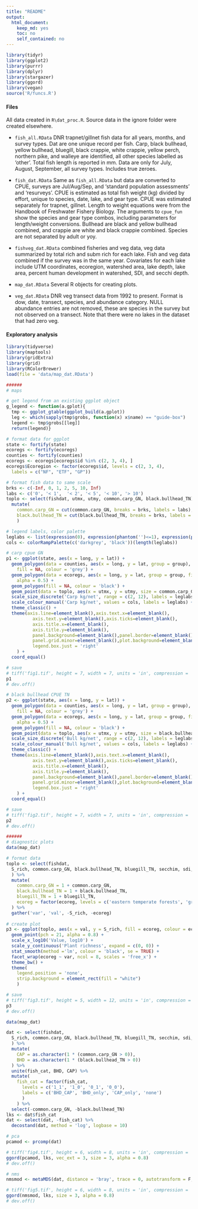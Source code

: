 ```yaml
---
title: "README"
output:
  html_document:
    keep_md: yes
    toc: no
    self_contained: no
---
```


```r
library(tidyr)
library(ggplot2)
library(purrr)
library(dplyr)
library(stargazer)
library(ggord)
library(vegan)
source('R/funcs.R')
```

#### Files

All data created in `R\dat_proc.R`.  Source data in the ignore folder were created elsewhere.

* `fish_all.RData` DNR trapnet/gillnet fish data for all years, months, and survey types.  Dat are one unique record per fish.  Carp, black bullhead, yellow bullhead, bluegill, black crappie, white crappie, yellow perch, northern pike, and walleye are identified, all other species labelled as 'other'. Total fish length is reported in mm. Data are only for July, August, September, all survey types. Includes true zeroes. 

* `fish_dat.RData` Same as `fish_all.RData` but data are converted to CPUE, surveys are Jul/Aug/Sep, and 'standard population assessments' and 'resurveys'.  CPUE is estimated as total fish weight (kg) divided by effort, unique to species, date, lake, and gear type.  CPUE was estimated separately for trapnet, gillnet. Length to weight equations were from the Handbook of Freshwater Fishery Biology. The arguments to `cpue_fun` show the species and gear type combos, including parameters for length/weight conversions.  Bullhead are black and yellow bullhead combined, and crappie are white and black crappie combined. Species are not separated by adult or yoy. 

* `fishveg_dat.RData` combined fisheries and veg data, veg data summarized by total rich and subm rich for each lake.  Fish and veg data combined if the survey was in the same year. Covariates for each lake include UTM coordinates, ecoregion, watershed area, lake depth, lake area, percent human development in watershed, SDI, and secchi depth.   

* `map_dat.RData` Several R objects for creating plots. 

* `veg_dat.RData` DNR veg transect data from 1992 to present. Format is dow, date, transect, species, and abundance category.  NULL abundance entries are not removed, these are species in the survey but not observed on a transect.  Note that there were no lakes in the dataset that had zero veg.  

#### Exploratory analysis

```r
library(tidyverse)
library(maptools)
library(gridExtra)
library(grid)
library(RColorBrewer)
load(file = 'data/map_dat.RData')

######
# maps

# get legend from an existing ggplot object
g_legend <- function(a.gplot){
  tmp <- ggplot_gtable(ggplot_build(a.gplot))
  leg <- which(sapply(tmp$grobs, function(x) x$name) == "guide-box")
  legend <- tmp$grobs[[leg]]
  return(legend)}

# format data for ggplot
state <- fortify(state)
ecoregs <- fortify(ecoregs)
counties <- fortify(counties)
ecoregs <- ecoregs[ecoregs$id %in% c(2, 3, 4), ]
ecoregs$Ecoregion <- factor(ecoregs$id, levels = c(2, 3, 4), 
  labels = c("NF", "ETF", "GP"))

# format fish data to same scale
brks <- c(-Inf, 0, 1, 2, 5, 10, Inf)
labs <- c('0', '< 1',  '< 2', '< 5', '< 10', '> 10')
toplo <- select(fishdat, utmx, utmy, common.carp_GN, black.bullhead_TN) %>% 
  mutate(
    common.carp_GN = cut(common.carp_GN, breaks = brks, labels = labs),
    black.bullhead_TN = cut(black.bullhead_TN, breaks = brks, labels = labs)
    )

# legend labels, color palette
leglabs <- list(expression(0), expression(phantom('')<=1), expression(phantom('')<=2), expression(phantom('')<=5), expression(phantom('')<=10), expression(phantom('')>10))
cols <- colorRampPalette(c('darkgrey', 'black'))(length(leglabs))

# carp cpue GN
p1 <- ggplot(state, aes(x = long, y = lat)) + 
  geom_polygon(data = counties, aes(x = long, y = lat, group = group), 
    fill = NA, colour = 'grey') +
  geom_polygon(data = ecoregs, aes(x = long, y = lat, group = group, fill= Ecoregion),  
    alpha = 0.5) +
  geom_polygon(fill = NA, colour = 'black') +
  geom_point(data = toplo, aes(x = utmx, y = utmy, size = common.carp_GN, color = common.carp_GN), alpha = 0.8) +
  scale_size_discrete('Carp kg/net', range = c(2, 12), labels = leglabs) + 
  scale_colour_manual('Carp kg/net', values = cols, labels = leglabs) +
  theme_classic() + 
  theme(axis.line=element_blank(),axis.text.x=element_blank(),
          axis.text.y=element_blank(),axis.ticks=element_blank(),
          axis.title.x=element_blank(),
          axis.title.y=element_blank(),
          panel.background=element_blank(),panel.border=element_blank(),panel.grid.major=element_blank(),
          panel.grid.minor=element_blank(),plot.background=element_blank(), 
          legend.box.just = 'right'
    ) +
  coord_equal()

# save
# tiff('fig1.tif', height = 7, width = 7, units = 'in', compression = 'lzw', res = 300, family = 'serif')
p1
# dev.off()
```
  
```r
# black bullhead CPUE TN
p2 <- ggplot(state, aes(x = long, y = lat)) + 
  geom_polygon(data = counties, aes(x = long, y = lat, group = group), 
    fill = NA, colour = 'grey') +
  geom_polygon(data = ecoregs, aes(x = long, y = lat, group = group, fill= Ecoregion),  
    alpha = 0.5) +
  geom_polygon(fill = NA, colour = 'black') +
  geom_point(data = toplo, aes(x = utmx, y = utmy, size = black.bullhead_TN, color = black.bullhead_TN), alpha = 0.8) +
  scale_size_discrete('Bull kg/net', range = c(2, 12), labels = leglabs) + 
  scale_colour_manual('Bull kg/net', values = cols, labels = leglabs) +
  theme_classic() + 
  theme(axis.line=element_blank(),axis.text.x=element_blank(),
          axis.text.y=element_blank(),axis.ticks=element_blank(),
          axis.title.x=element_blank(),
          axis.title.y=element_blank(),
          panel.background=element_blank(),panel.border=element_blank(),panel.grid.major=element_blank(),
          panel.grid.minor=element_blank(),plot.background=element_blank(), 
          legend.box.just = 'right'
    ) +
  coord_equal()

# save
# tiff('fig2.tif', height = 7, width = 7, units = 'in', compression = 'lzw', res = 300, family = 'serif')
p2
# dev.off()
```

```r
######
# diagnostic plots
data(map_dat)

# format data
toplo <- select(fishdat, 
  S_rich, common.carp_GN, black.bullhead_TN, bluegill_TN, secchim, sdi, phuman, aream2, shedaream2, ecoreg
  ) %>% 
  mutate(
    common.carp_GN = 1 + common.carp_GN, 
    black.bullhead_TN = 1 + black.bullhead_TN, 
    bluegill_TN = 1 + bluegill_TN,
    ecoreg = factor(ecoreg, levels = c('eastern temperate forests', 'great plains'), labels = c('ETF', 'GP'))
  ) %>% 
  gather('var', 'val', -S_rich, -ecoreg)
  
# create plot
p3 <- ggplot(toplo, aes(x = val, y = S_rich, fill = ecoreg, colour = ecoreg)) + 
  geom_point(pch = 21, alpha = 0.8) + 
  scale_x_log10('Value, log10') +
  scale_y_continuous('Plant richness', expand = c(0, 0)) + 
  stat_smooth(method ='lm', colour = 'black', se = TRUE) + 
  facet_wrap(ecoreg ~ var, ncol = 8, scales = 'free_x') + 
  theme_bw() + 
  theme(
    legend.position = 'none',
    strip.background = element_rect(fill = "white")
    )

# save
# tiff('fig3.tif', height = 5, width = 12, units = 'in', compression = 'lzw', res = 300, family = 'serif')
p3
# dev.off()
```

```r
data(map_dat)

dat <- select(fishdat, 
  S_rich, common.carp_GN, black.bullhead_TN, bluegill_TN, secchim, sdi, phuman, aream2, shedaream2
  ) %>% 
  mutate(
    CAP = as.character(1 * (common.carp_GN > 0)),
    BHD = as.character(1 * (black.bullhead_TN > 0))
  ) %>% 
  unite(fish_cat, BHD, CAP) %>% 
  mutate(
    fish_cat = factor(fish_cat, 
      levels = c('1_1', '1_0', '0_1', '0_0'),
      labels = c('BHD_CAP', 'BHD_only', 'CAP_only', 'none')
      )
    ) %>% 
  select(-common.carp_GN, -black.bullhead_TN)
lks <- dat$fish_cat
dat <- select(dat, -fish_cat) %>%
  decostand(dat, method = 'log', logbase = 10)

# pca  
pcamod <- prcomp(dat)

# tiff('fig4.tif', height = 6, width = 8, units = 'in', compression = 'lzw', res = 300, family = 'serif')
ggord(pcamod, lks, vec_ext = 3, size = 3, alpha = 0.8)
# dev.off()

# nms
nmsmod <- metaMDS(dat, distance = 'bray', trace = 0, autotransform = F, k = 2)

# tiff('fig5.tif', height = 6, width = 8, units = 'in', compression = 'lzw', res = 300, family = 'serif')
ggord(nmsmod, lks, size = 3, alpha = 0.8)
# dev.off()
```